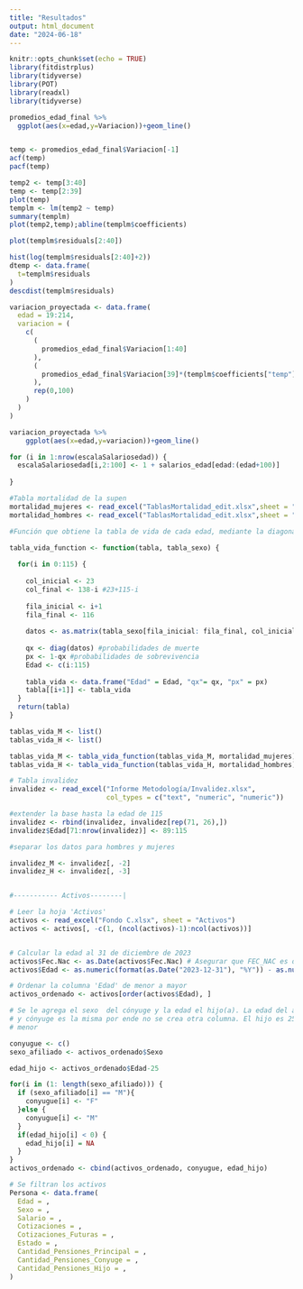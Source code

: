 ```yaml
---
title: "Resultados"
output: html_document
date: "2024-06-18"
---
```


```r
knitr::opts_chunk$set(echo = TRUE)
library(fitdistrplus)
library(tidyverse)
library(POT)
library(readxl)
library(tidyverse)
```

```r
promedios_edad_final %>% 
  ggplot(aes(x=edad,y=Variacion))+geom_line()


temp <- promedios_edad_final$Variacion[-1]
acf(temp)
pacf(temp)

temp2 <- temp[3:40]
temp <- temp[2:39]
plot(temp)
templm <- lm(temp2 ~ temp)
summary(templm)
plot(temp2,temp);abline(templm$coefficients)

plot(templm$residuals[2:40])

hist(log(templm$residuals[2:40]+2))
dtemp <- data.frame(
  t=templm$residuals
)
descdist(templm$residuals)

variacion_proyectada <- data.frame(
  edad = 19:214,
  variacion = (
    c(
      (
        promedios_edad_final$Variacion[1:40]
      ),
      (
        promedios_edad_final$Variacion[39]*(templm$coefficients["temp"]^(1:(114-40-18)))
      ),
      rep(0,100)
    )
  )
)

variacion_proyectada %>% 
    ggplot(aes(x=edad,y=variacion))+geom_line()
```

```r
for (i in 1:nrow(escalaSalariosedad)) {
  escalaSalariosedad[i,2:100] <- 1 + salarios_edad[edad:(edad+100)]
  
}
```

```r
#Tabla mortalidad de la supen
mortalidad_mujeres <- read_excel("TablasMortalidad_edit.xlsx",sheet = "mujeres")
mortalidad_hombres <- read_excel("TablasMortalidad_edit.xlsx",sheet = "hombres")
```

```r

#Función que obtiene la tabla de vida de cada edad, mediante la diagonal

tabla_vida_function <- function(tabla, tabla_sexo) {
  
  for(i in 0:115) {
    
    col_inicial <- 23
    col_final <- 138-i #23+115-i
    
    fila_inicial <- i+1 
    fila_final <- 116
    
    datos <- as.matrix(tabla_sexo[fila_inicial: fila_final, col_inicial:col_final])
    
    qx <- diag(datos) #probabilidades de muerte
    px <- 1-qx #probabilidades de sobrevivencia
    Edad <- c(i:115)
    
    tabla_vida <- data.frame("Edad" = Edad, "qx"= qx, "px" = px)
    tabla[[i+1]] <- tabla_vida
  }
  return(tabla)
}

tablas_vida_M <- list()
tablas_vida_H <- list()

tablas_vida_M <- tabla_vida_function(tablas_vida_M, mortalidad_mujeres)
tablas_vida_H <- tabla_vida_function(tablas_vida_H, mortalidad_hombres)

# Tabla invalidez
invalidez <- read_excel("Informe Metodología/Invalidez.xlsx", 
                        col_types = c("text", "numeric", "numeric"))

#extender la base hasta la edad de 115
invalidez <- rbind(invalidez, invalidez[rep(71, 26),])
invalidez$Edad[71:nrow(invalidez)] <- 89:115

#separar los datos para hombres y mujeres

invalidez_M <- invalidez[, -2]
invalidez_H <- invalidez[, -3]


#----------- Activos--------|

# Leer la hoja 'Activos'
activos <- read_excel("Fondo C.xlsx", sheet = "Activos")
activos <- activos[, -c(1, (ncol(activos)-1):ncol(activos))]


# Calcular la edad al 31 de diciembre de 2023
activos$Fec.Nac <- as.Date(activos$Fec.Nac) # Asegurar que FEC_NAC es de tipo Date
activos$Edad <- as.numeric(format(as.Date("2023-12-31"), "%Y")) - as.numeric(format(activos$Fec.Nac, "%Y"))

# Ordenar la columna 'Edad' de menor a mayor
activos_ordenado <- activos[order(activos$Edad), ]

# Se le agrega el sexo  del cónyuge y la edad el hijo(a). La edad del afiliado
# y cónyuge es la misma por ende no se crea otra columna. El hijo es 25 años
# menor

conyugue <- c()
sexo_afiliado <- activos_ordenado$Sexo

edad_hijo <- activos_ordenado$Edad-25

for(i in (1: length(sexo_afiliado))) {
  if (sexo_afiliado[i] == "M"){
    conyugue[i] <- "F"
  }else {
    conyugue[i] <- "M"
  }
  if(edad_hijo[i] < 0) {
    edad_hijo[i] = NA
  }
} 
activos_ordenado <- cbind(activos_ordenado, conyugue, edad_hijo)

# Se filtran los activos
Persona <- data.frame(
  Edad = ,
  Sexo = ,
  Salario = ,
  Cotizaciones = ,
  Cotizaciones_Futuras = ,
  Estado = ,
  Cantidad_Pensiones_Principal = ,
  Cantidad_Pensiones_Conyuge = ,
  Cantidad_Pensiones_Hijo = ,
)

```







